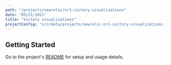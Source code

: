 ```yaml
---
path: "/projects/newrelic/nr1-victory-visualizations"
date: "05/21/2021"
title: "Victory visualizations"
projectConfig: "src/data/projects/newrelic-nr1-victory-visualizations.json"
---
```


## Getting Started

Go to the project's [README](https://github.com/newrelic/nr1-victory-visualizations#readme) for setup and usage details.
